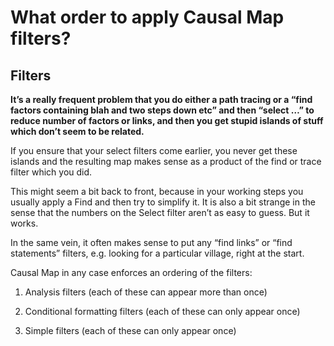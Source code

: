 # What order to apply Causal Map filters?

## Filters

**It's a really frequent problem that you do either a path tracing or a "find factors containing blah and two steps down etc" and then "select ..." to reduce number of factors or links, and then you get stupid islands of stuff which don't seem to be related.**

If you ensure that your select filters come earlier, you never get these islands and the resulting map makes sense as a product of the find or trace filter which you did. 

This might seem a bit back to front, because in your working steps you usually apply a Find and then try to simplify it. It is also a bit strange in the sense that the numbers on the Select filter aren't as easy to guess. But it works. 

In the same vein, it often makes sense to put any "find links" or "find statements" filters, e.g. looking for a particular village, right at the start. 

Causal Map in any case enforces an ordering of the filters:

1) Analysis filters (each of these can appear more than once)

2) Conditional formatting filters (each of these can only appear once)

3) Simple filters (each of these can only appear once)

